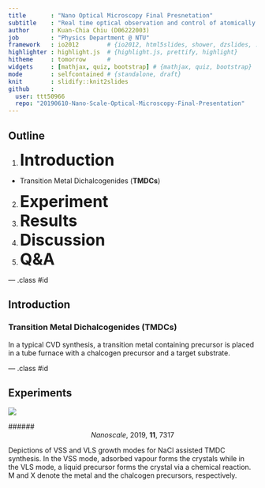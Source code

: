 ```yaml
---
title       : "Nano Optical Microscopy Final Presnetation" 
subtitle    : "Real time optical observation and control of atomically thin transition metal dichalcogenide synthesis"
author      : Kuan-Chia Chiu (D06222003)
job         : "Physics Department @ NTU"
framework   : io2012        # {io2012, html5slides, shower, dzslides, ...}
highlighter : highlight.js  # {highlight.js, prettify, highlight}
hitheme     : tomorrow      # 
widgets     : [mathjax, quiz, bootstrap] # {mathjax, quiz, bootstrap}
mode        : selfcontained # {standalone, draft}
knit        : slidify::knit2slides
github      :
  user: ttt50966
  repo: "20190610-Nano-Scale-Optical-Microscopy-Final-Presentation"
---
```


## Outline

1. <font size=6>**Introduction**</font>
  - Transition Metal Dichalcogenides (**TMDCs**)  
2. <font size=6>**Experiment**</font>
3. <font size=6>**Results**</font>
4. <font size=6>**Discussion**</font>
5. <font size=6>**Q&A**</font>

--- .class #id

## Introduction
### Transition Metal Dichalcogenides (TMDCs) 
In a typical CVD synthesis, a transition metal containing precursor is placed in a tube furnace with a chalcogen precursor and a target substrate.


--- .class #id

## Experiments
<!-- Limit image width and height -->
<style type='text/css'>
img {
    max-height: 560px;
    max-width: 964px;
}
</style>

<!-- Center image on slide -->
<script src="http://ajax.aspnetcdn.com/ajax/jQuery/jquery-1.7.min.js"></script>
<script type='text/javascript'>
$(function() {
    $("p:has(img)").addClass('centered');
});
</script>
![](./assets/img/reaction.png)

###### <div style='text-align: center;'>*Nanoscale*, 2019, **11**, 7317</div>  

Depictions of VSS and VLS growth modes for NaCl assisted TMDC synthesis. In the VSS mode, adsorbed vapour forms the crystals while in the VLS mode, a liquid precursor forms the crystal via a chemical reaction. M and X denote the metal and the chalcogen precursors, respectively.

